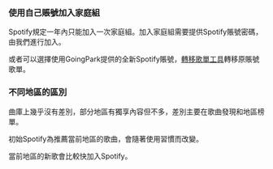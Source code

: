 ### 使用自己賬號加入家庭組

Spotify規定一年內只能加入一次家庭組。加入家庭組需要提供Spotify賬號密碼，由我們進行加入。

或者可以選擇使用GoingPark提供的全新Spotify賬號，[轉移歌單工具](http://trikatuka.aknakn.eu)轉移原賬號歌單。

### 不同地區的區別

曲庫上幾乎沒有差別，部分地區有獨享內容但不多，差別主要在歌曲發現和地區榜單。

初始Spotify為推薦當前地區的歌曲，會隨著使用習慣而改變。

當前地區的新歌會比較快加入Spotify。
